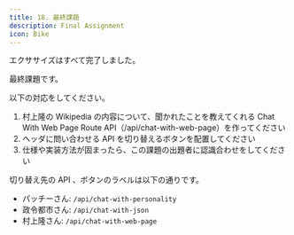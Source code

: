 ```yaml
---
title: 18. 最終課題
description: Final Assignment
icon: Bike
---
```


エクササイズはすべて完了しました。

最終課題です。

以下の対応をしてください。

1. 村上隆の Wikipedia の内容について、聞かれたことを教えてくれる Chat With Web Page Route API（/api/chat-with-web-page）を作ってください
2. ヘッダに問い合わせる API を切り替えるボタンを配置してください
3. 仕様や実装方法が固まったら、この課題の出題者に認識合わせをしてください

切り替え先の API 、ボタンのラベルは以下の通りです。

- パッチーさん: `/api/chat-with-personality`
- 政令都市さん: `/api/chat-with-json`
- 村上隆さん: `/api/chat-with-web-page`
